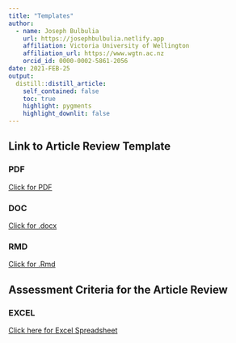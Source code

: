 ```yaml
---
title: "Templates"
author:
  - name: Joseph Bulbulia
    url: https://josephbulbulia.netlify.app
    affiliation: Victoria University of Wellington
    affiliation_url: https://www.wgtn.ac.nz
    orcid_id: 0000-0002-5861-2056
date: 2021-FEB-25
output:
  distill::distill_article:
    self_contained: false
    toc: true
    highlight: pygments
    highlight_downlit: false
---
```


## Link to Article Review Template

### PDF
[Click for PDF](https://www.dropbox.com/s/otxtm6hnq6kep7p/template_review.pdf?dl=0)

### DOC
[Click for .docx](https://www.dropbox.com/s/187nazd8bkn85fp/template_review.docx?dl=0)

### RMD
[Click for .Rmd](https://www.dropbox.com/s/20u76gtecn5yn20/template_review.Rmd?dl=0)

## Assessment Criteria for the Article Review 

### EXCEL
[Click here for Excel Spreadsheet](https://www.dropbox.com/s/ikymfyuiqfdzt64/423_peer_review_marking_templated.xlsx?dl=0)



